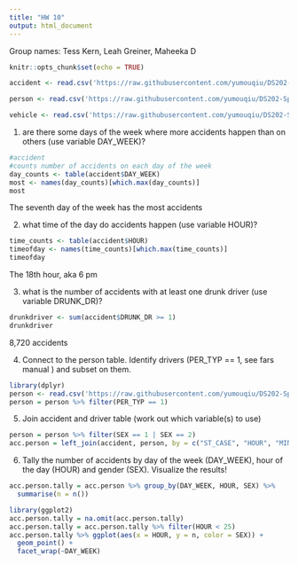 ```yaml
---
title: "HW 10"
output: html_document
---
```

Group names: Tess Kern, Leah Greiner, Maheeka D
```r
knitr::opts_chunk$set(echo = TRUE)
```

```r
accident <- read.csv('https://raw.githubusercontent.com/yumouqiu/DS202-Spring2023/main/Practice/data/fars2016/accident.csv')

person <- read.csv('https://raw.githubusercontent.com/yumouqiu/DS202-Spring2023/main/Practice/data/fars2016/person.csv')

vehicle <- read.csv('https://raw.githubusercontent.com/yumouqiu/DS202-Spring2023/main/Practice/data/fars2016/vehicle.csv')
```
1. are there some days of the week where more accidents happen than on others (use variable DAY_WEEK)?
```r
#accident
#counts number of accidents on each day of the week
day_counts <- table(accident$DAY_WEEK)
most <- names(day_counts)[which.max(day_counts)]
most
```
The seventh day of the week has the most accidents

2. what time of the day do accidents happen (use variable HOUR)?
```r
time_counts <- table(accident$HOUR)
timeofday <- names(time_counts)[which.max(time_counts)]
timeofday
```
The 18th hour, aka 6 pm

3. what is the number of accidents with at least one drunk driver (use variable DRUNK_DR)?
```r
drunkdriver <- sum(accident$DRUNK_DR >= 1)
drunkdriver
```
8,720 accidents

4. Connect to the person table. Identify drivers (PER_TYP == 1, see fars manual ) and subset on them.
```r
library(dplyr)
person <- read.csv('https://raw.githubusercontent.com/yumouqiu/DS202-Spring2023/main/Practice/data/fars2016/person.csv')
person = person %>% filter(PER_TYP == 1)
```


5. Join accident and driver table (work out which variable(s) to use)
```r
person = person %>% filter(SEX == 1 | SEX == 2)
acc.person = left_join(accident, person, by = c("ST_CASE", "HOUR", "MINUTE", "DAY", "MONTH"))
```

6. Tally the number of accidents by day of the week (DAY_WEEK), hour of the day (HOUR) and gender (SEX). Visualize the results!
```r
acc.person.tally = acc.person %>% group_by(DAY_WEEK, HOUR, SEX) %>% 
  summarise(n = n())
```
```r
library(ggplot2)
acc.person.tally = na.omit(acc.person.tally)
acc.person.tally = acc.person.tally %>% filter(HOUR < 25)
acc.person.tally %>% ggplot(aes(x = HOUR, y = n, color = SEX)) +
  geom_point() + 
  facet_wrap(~DAY_WEEK)
```


